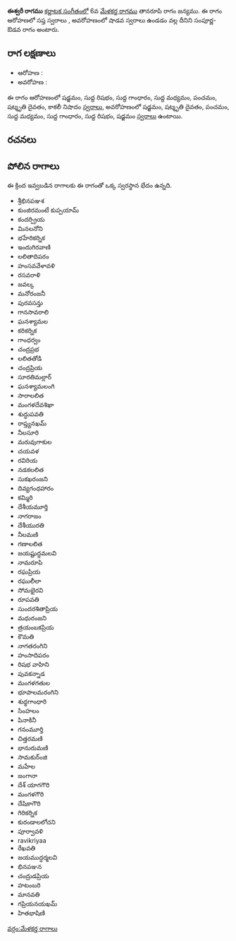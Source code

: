 {{Infobox ragam
	| name          	= ఈశ్వరీ
	| synonym	    	= 
	| mela          	= 
	| chakra        	= 
	| janaka        	= 
	| type          	= సంపూర్ణ-శాడవ
	| arohanam      	= {{svaraC|S|R1|G1|M1|P|D3|N3}} 
	| avarohanam    	= {{svaraC|S'|D3|P|M1|G1|R1|S}}
	| jeeva         	=
	| chhaya        	=
	| nyasa         	=
	| vishesha      	= 
	| equivalent  		= 
}}
{{కర్ణాటక సంగీత రాగాలు}}
'''ఈశ్వరీ రాగము''' [[కర్ణాటక సంగీతం]]లో 6వ [[మేళకర్త రాగము]] తానరూపి రాగం జన్యము.  ఈ రాగం ఆరోహణలో సప్త స్వరాలు , అవరోహణంలో షాడవ స్వరాలు ఉండడం వల్ల దీనిని సంపూర్ణ-ఔడవ రాగం అంటారు.


==రాగ లక్షణాలు==


* ఆరోహణ : {{svaraC|S|R1|G1|M1|P|D3|N3}} 
* అవరోహణ : {{svaraC|S'|D3|P|M1|G1|R1|S}}

ఈ రాగం ఆరోహణంలో షడ్జమం, సుద్ద రిషభం, సుద్ద గాంధారం, సుద్ద మధ్యమం, పంచమం, షట్శృతి దైవతం, కాకలీ నిషాదం [[స్వరాలు]], అవరోహణంలో షడ్జమం, షట్శృతి దైవతం, పంచమం, సుద్ద మధ్యమం, సుద్ద గాంధారం, సుద్ద రిషభం, షడ్జమం [[స్వరాలు]] ఉంటాయి.

==రచనలు==



==పోలిన రాగాలు==
ఈ క్రింద ఇవ్వబడిన రాగాలకు ఈ రాగంతో ఒక్క స్వరస్థాన భేదం ఉన్నది.
* శ్రీభినపఞశ
* కుంజిరమంటే కుప్పయామ్
* కందర్ప్రియ
* మినలనోని
* భహేరికర్నిక
* ఇందుగిరవాణి
* లలితాదిపరం
* హంసవవేళావళి
* రసవరాళి
* జవల్క
* మనోరంజనీ
* పురవసన్తు
* గానసావరాలి
* ఘనశ్యామల
* కరికర్నిక
* గాంధర్వం
* చంద్రప్రభ
* లలితతోడి
* చంద్రప్రియ
* సూరతిమల్లార్
* ఘనశ్యామలంగి
* సారాలలిత
* మంగళదేవశిఖా
* శుద్ధుపవతి
* రాప్త్యనఖమ్
* నీలసూరి
* మరువుగాకుల
* చయవళ
* రవిరియ
* నడకలలిత
* సుకఖరంజని
* దివ్యగంధహారం
* కమ్మిరి
* దేశీయమూర్తి
* నాగరాజం
* దేశీయురతి
* నీలమణి
* గణాలలిత
* జయష్టుద్ధమలవి
* నామరూపి
* రఘప్రియ
* రఘులీలా
* సోమభైరవి
* రూపవతి
* సుందరశితాప్రియ
* మధురంజని
* త్రయంబకప్రియ
* కౌమతి
* నాగతరంగిని
* హంసాదిపరం
* రిషభ వాహిని
* పువకన్నాడ
* మంగళగతుల
* భూపాలమరంగిని
* శుధ్ధగాంధారి
* సింహలం
* పినాకినీ
* గనంమూర్తి
* చిత్తరమణి
* భానురుమణి
* సామకుర్ంజి
* మహేల
* జంగానా
* దేశ్ యాగగౌరి
* మంగళగౌరి
* దేషికాగౌరి
* గిరికర్నిక
* కురండాలలోచని
* పూర్వావళి
* ravikriyaa
* రేఖవతి
* జయముద్ధర్మలవి
* భినపఞన
* చంద్రుడప్రియ
* హటంబరి
* మానవతి
* గప్రియనయఖమ్
* హితభాషిణి



[[వర్గం:మేళకర్త రాగాలు]]